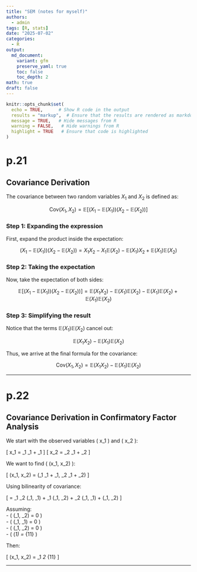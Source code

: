 ```yaml
---
title: "SEM (notes for myself)"
authors: 
  - admin
tags: [R, stats]
date: "2025-07-02"
categories: 
  - R
output:
  md_document:
    variant: gfm
    preserve_yaml: true
    toc: false
    toc_depth: 2
math: true
draft: false
---
```


```r
knitr::opts_chunk$set(
  echo = TRUE,      # Show R code in the output
  results = "markup",  # Ensure that the results are rendered as markdown
  message = TRUE,   # Hide messages from R
  warning = FALSE,   # Hide warnings from R
  highlight = TRUE   # Ensure that code is highlighted
)
```

# p.21

## Covariance Derivation

The covariance between two random variables $X_1$ and $X_2$ is defined as:

$$
\text{Cov}(X_1, X_2) = \mathbb{E}\left[(X_1 - \mathbb{E}(X_1))(X_2 - \mathbb{E}(X_2))\right]
$$

### Step 1: Expanding the expression

First, expand the product inside the expectation:

$$
(X_1 - \mathbb{E}(X_1))(X_2 - \mathbb{E}(X_2)) = X_1X_2 - X_1\mathbb{E}(X_2) - \mathbb{E}(X_1)X_2 + \mathbb{E}(X_1)\mathbb{E}(X_2)
$$

### Step 2: Taking the expectation

Now, take the expectation of both sides:

$$
\mathbb{E}\left[(X_1 - \mathbb{E}(X_1))(X_2 - \mathbb{E}(X_2))\right] = \mathbb{E}(X_1X_2) - \mathbb{E}(X_1)\mathbb{E}(X_2) - \mathbb{E}(X_1)\mathbb{E}(X_2) + \mathbb{E}(X_1)\mathbb{E}(X_2)
$$

### Step 3: Simplifying the result

Notice that the terms $\mathbb{E}(X_1)\mathbb{E}(X_2)$ cancel out:

$$
\mathbb{E}(X_1X_2) - \mathbb{E}(X_1)\mathbb{E}(X_2)
$$

Thus, we arrive at the final formula for the covariance:

$$
\text{Cov}(X_1, X_2) = \mathbb{E}(X_1X_2) - \mathbb{E}(X_1)\mathbb{E}(X_2)
$$

------------------------------------------------------------------------

# p.22

## Covariance Derivation in Confirmatory Factor Analysis

We start with the observed variables \( x_1 \) and \( x_2 \):

\[
x_1 = \lambda_1 \xi_1 + \delta_1
\]
\[
x_2 = \lambda_2 \xi_1 + \delta_2
\]

We want to find \( \text{Cov}(x_1, x_2) \):

\[
\text{Cov}(x_1, x_2) = \text{Cov}(\lambda_1 \xi_1 + \delta_1, \lambda_2 \xi_1 + \delta_2)
\]

Using bilinearity of covariance:

\[
= \lambda_1 \lambda_2 \text{Cov}(\xi_1, \xi_1) + \lambda_1 \text{Cov}(\xi_1, \delta_2) + \lambda_2 \text{Cov}(\delta_1, \xi_1) + \text{Cov}(\delta_1, \delta_2)
\]

Assuming:\
- \( \text{Cov}(\xi_1, \delta_2) = 0 \)\
- \( \text{Cov}(\delta_1, \xi_1) = 0 \)\
- \( \text{Cov}(\delta_1, \delta_2) = 0 \)\
- \( \text{Var}(\xi_1) = \phi_{11} \)\

Then:

\[
\text{Cov}(x_1, x_2) = \lambda_1 \lambda_2 \phi_{11}
\]

------------------------------------------------------------------------